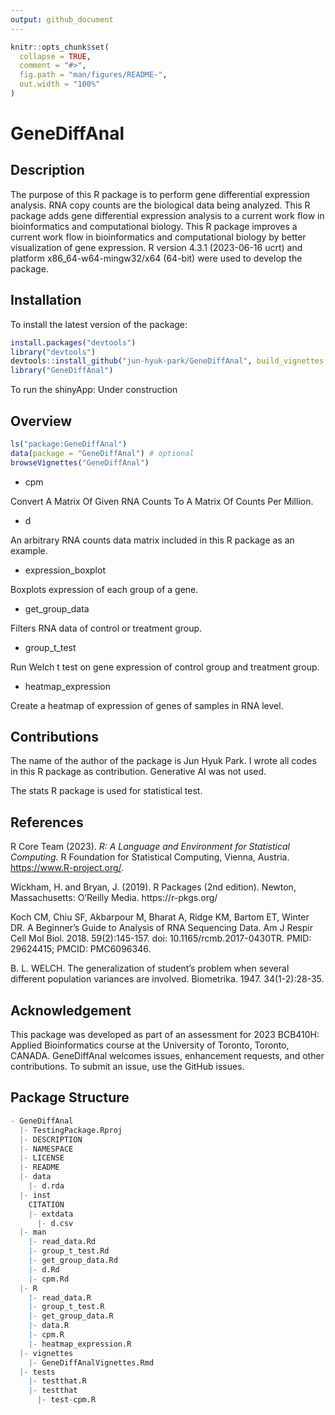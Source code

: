 ```yaml
---
output: github_document
---
```


<!-- README.md is generated from README.Rmd. Please edit that file -->

```r
knitr::opts_chunk$set(
  collapse = TRUE,
  comment = "#>",
  fig.path = "man/figures/README-",
  out.width = "100%"
)
```

# GeneDiffAnal

<!-- badges: start -->
<!-- badges: end -->

## Description

The purpose of this R package is to perform gene differential expression
analysis. RNA copy counts are the biological data being analyzed.
This R package adds gene differential expression analysis to a
current work flow in bioinformatics and computational biology.
This R package improves a current work flow in bioinformatics
and computational biology by better visualization of gene expression.
R version 4.3.1 (2023-06-16 ucrt) and platform x86_64-w64-mingw32/x64
(64-bit) were used to develop the package.

## Installation

To install the latest version of the package:

``` r
install.packages("devtools")
library("devtools")
devtools::install_github("jun-hyuk-park/GeneDiffAnal", build_vignettes = TRUE)
library("GeneDiffAnal")
```

To run the shinyApp: Under construction

## Overview

``` r
ls("package:GeneDiffAnal")
data(package = "GeneDiffAnal") # optional
browseVignettes("GeneDiffAnal")
```

- cpm

Convert A Matrix Of Given RNA Counts To A Matrix Of Counts Per Million.

- d

An arbitrary RNA counts data matrix included in this R package as an example.

- expression_boxplot

Boxplots expression of each group of a gene.

- get_group_data

Filters RNA data of control or treatment group.

- group_t_test

Run Welch t test on gene expression of control group and treatment group.

- heatmap_expression

Create a heatmap of expression of genes of samples in RNA level.

## Contributions

The name of the author of the package is Jun Hyuk Park.
I wrote all codes in this R package as contribution.
Generative AI was not used.

The stats R package is used for statistical test.

## References

R Core Team (2023). _R: A Language and Environment for Statistical Computing_.
R Foundation for Statistical Computing, Vienna,
  Austria. <https://www.R-project.org/>.
  
Wickham, H. and Bryan, J. (2019). R Packages (2nd edition). Newton,
Massachusetts: O’Reilly Media. https://r-pkgs.org/

Koch CM, Chiu SF, Akbarpour M, Bharat A, Ridge KM, Bartom ET, Winter DR.
A Beginner's Guide to Analysis of RNA Sequencing Data.
Am J Respir Cell Mol Biol. 2018. 59(2):145-157.
doi: 10.1165/rcmb.2017-0430TR. PMID: 29624415; PMCID: PMC6096346.

B. L. WELCH. The generalization of student's problem when several
different population variances are involved. Biometrika. 1947. 34(1-2):28-35.


## Acknowledgement

This package was developed as part of an assessment for 2023 BCB410H:
Applied Bioinformatics course at the University of Toronto, Toronto, CANADA.
GeneDiffAnal welcomes issues, enhancement requests, and other contributions.
To submit an issue, use the GitHub issues.

## Package Structure

``` r
- GeneDiffAnal
  |- TestingPackage.Rproj
  |- DESCRIPTION
  |- NAMESPACE
  |- LICENSE
  |- README
  |- data
    |- d.rda
  |- inst
    CITATION
    |- extdata
      |- d.csv
  |- man
    |- read_data.Rd
    |- group_t_test.Rd
    |- get_group_data.Rd
    |- d.Rd
    |- cpm.Rd
  |- R
    |- read_data.R
    |- group_t_test.R
    |- get_group_data.R
    |- data.R
    |- cpm.R
    |- heatmap_expression.R
  |- vignettes
    |- GeneDiffAnalVignettes.Rmd
  |- tests
    |- testthat.R
    |- testthat
      |- test-cpm.R
```